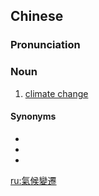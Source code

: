 {{also|气候变迁}}
==Chinese==
{{zh-forms|s=气候变迁|type=22}}

===Pronunciation===
{{zh-pron
|m=qìhòu biànqiān
|cat=n
}}

===Noun===
{{zh-noun}}

# [[climate change]]

====Synonyms====
* {{zh-l|氣候變化}}
* {{zh-l|氣候改變}}
* {{zh-l|氣候轉變}}

[[ru:氣候變遷]]